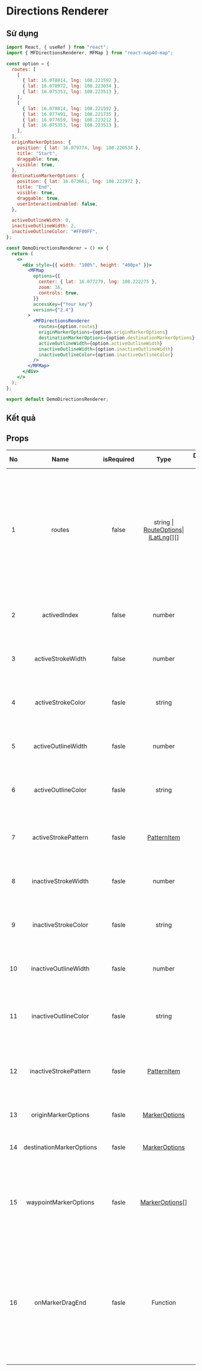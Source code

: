 # Directions Renderer

## Sử dụng

```jsx filename="demo.js" copy
import React, { useRef } from "react";
import { MFDirectionsRenderer, MFMap } from "react-map4d-map";

const option = {
  routes: [
    [
      { lat: 16.078814, lng: 108.221592 },
      { lat: 16.078972, lng: 108.223034 },
      { lat: 16.075353, lng: 108.223513 },
    ],
    [
      { lat: 16.078814, lng: 108.221592 },
      { lat: 16.077491, lng: 108.221735 },
      { lat: 16.077659, lng: 108.223212 },
      { lat: 16.075353, lng: 108.223513 },
    ],
  ],
  originMarkerOptions: {
    position: { lat: 16.079774, lng: 108.220534 },
    title: "Start",
    draggable: true,
    visible: true,
  },
  destinationMarkerOptions: {
    position: { lat: 16.073661, lng: 108.222972 },
    title: "End",
    visible: true,
    draggable: true,
    userInteractionEnabled: false,
  },

  activeOutlineWidth: 0,
  inactiveOutlineWidth: 2,
  inactiveOutlineColor: "#FF00FF",
};

const DemoDirectionsRenderer = () => {
  return (
    <>
      <div style={{ width: "100%", height: "400px" }}>
        <MFMap
          options={{
            center: { lat: 16.077279, lng: 108.222275 },
            zoom: 16,
            controls: true,
          }}
          accessKey={"Your key"}
          version={"2.4"}
        >
          <MFDirectionsRenderer
            routes={option.routes}
            originMarkerOptions={option.originMarkerOptions}
            destinationMarkerOptions={option.destinationMarkerOptions}
            activeOutlineWidth={option.activeOutlineWidth}
            inactiveOutlineWidth={option.inactiveOutlineWidth}
            inactiveOutlineColor={option.inactiveOutlineColor}
          />
        </MFMap>
      </div>
    </>
  );
};

export default DemoDirectionsRenderer;
```

## Kết quả


<DemoDirectionsRenderer />

## Props

| No  |           Name           | isRequired |                                                                                                      Type                                                                                                       | Default value |                                                                                                                                                                       Description                                                                                                                                                                       |
| :-: | :----------------------: | :--------: | :-------------------------------------------------------------------------------------------------------------------------------------------------------------------------------------------------------------: | :-----------: | :-----------------------------------------------------------------------------------------------------------------------------------------------------------------------------------------------------------------------------------------------------------------------------------------------------------------------------------------------------: |
|  1  |          routes          |   false    | string \| [RouteOptions](https://docs.map4d.vn/map4d-map/web/v2.4/#/reference/directions-renderer?id=routeoptions)\| [ILatLng](https://docs.map4d.vn/map4d-map/web/v2.4/#/reference/coordinates?id=ilatlng)[][] |               | Truyền vào một mảng 2 chiều các tọa độ [ILatLng](https://docs.map4d.vn/map4d-map/web/v2.4/#/reference/coordinates?id=ilatlng) hoặc dữ liệu Route bằng JSON string trả về từ Map4D SDK API Route hoặc một đối tượng [RouteOptions](https://docs.map4d.vn/map4d-map/web/v2.4/#/reference/directions-renderer?id=routeoptions) để tạo Directions Renderer. |
|  2  |       activedIndex       |   false    |                                                                                                     number                                                                                                      |               |                                                                                                                                             Chỉ định index cho route được active trong Directions Renderer.                                                                                                                                             |
|  3  |    activeStrokeWidth     |   false    |                                                                                                     number                                                                                                      |               |                                                                                                                                                   Chỉ định độ rộng của active line theo đơn vị point.                                                                                                                                                   |
|  4  |    activeStrokeColor     |   fasle    |                                                                                                     string                                                                                                      |               |                                                                                                                                             Chỉ định màu sắc của active line theo mã HEX (ví dụ "#FF0000").                                                                                                                                             |
|  5  |    activeOutlineWidth    |   fasle    |                                                                                                     number                                                                                                      |               |                                                                                                                                                 Chỉ định độ rộng của active outline theo đơn vị point.                                                                                                                                                  |
|  6  |    activeOutlineColor    |   fasle    |                                                                                                     string                                                                                                      |               |                                                                                                                                           Chỉ định màu sắc của active outline theo mã HEX (ví dụ "#FF0000").                                                                                                                                            |
|  7  |   activeStrokePattern    |   fasle    |                                                             [PatternItem](https://docs.map4d.vn/map4d-map/web/v2.4/#/reference/map?id=patternitem)                                                              |               |                                                                                                                                           Chỉ định pattern của active line. Tương tự như pattern của Polyline                                                                                                                                           |
|  8  |   inactiveStrokeWidth    |   fasle    |                                                                                                     number                                                                                                      |               |                                                                                                                                                  Chỉ định độ rộng của inactive line theo đơn vị point.                                                                                                                                                  |
|  9  |   inactiveStrokeColor    |   fasle    |                                                                                                     string                                                                                                      |               |                                                                                                                                            Chỉ định màu sắc của inactive line theo mã HEX (ví dụ "#FF0000").                                                                                                                                            |
| 10  |   inactiveOutlineWidth   |   fasle    |                                                                                                     number                                                                                                      |               |                                                                                                                                                Chỉ định độ rộng của inactive outline theo đơn vị point.                                                                                                                                                 |
| 11  |   inactiveOutlineColor   |   fasle    |                                                                                                     string                                                                                                      |               |                                                                                                                                          Chỉ định màu sắc của inactive outline theo mã HEX (ví dụ "#FF0000").                                                                                                                                           |
| 12  |  inactiveStrokePattern   |   fasle    |                                                             [PatternItem](https://docs.map4d.vn/map4d-map/web/v2.4/#/reference/map?id=patternitem)                                                              |               |                                                                                                                                        Chỉ định pattern của inactive outline. Tương tự như pattern của Polyline                                                                                                                                         |
| 13  |   originMarkerOptions    |   fasle    |                                                         [MarkerOptions](https://docs.map4d.vn/map4d-map/web/v2.4/#/reference/marker?id=marker-options)                                                          |               |                                                                                                                                                        Chỉ định các options cho marker bắt đầu.                                                                                                                                                         |
| 14  | destinationMarkerOptions |   fasle    |                                                         [MarkerOptions](https://docs.map4d.vn/map4d-map/web/v2.4/#/reference/marker?id=marker-options)                                                          |               |                                                                                                                                                        Chỉ định các options cho marker kết thúc.                                                                                                                                                        |
| 15  |  waypointMarkerOptions   |   fasle    |                                                        [MarkerOptions](https://docs.map4d.vn/map4d-map/web/v2.4/#/reference/marker?id=marker-options)[]                                                         |               |                                                                                                                          Là mảng marker option chỉ định các marker waypoint. Các marker waypoint này có vị trí nằm ngoài route                                                                                                                          |
| 16  |     onMarkerDragEnd      |   fasle    |                                                                                                    Function                                                                                                     |               |                                                                                        Chỉ định options callback sau khi thực hiện việc kéo Marker. Callback được gọi với tham số args là đối tượng chứa tọa độ LatLng của các Marker trong Directions Renderer.                                                                                        |

